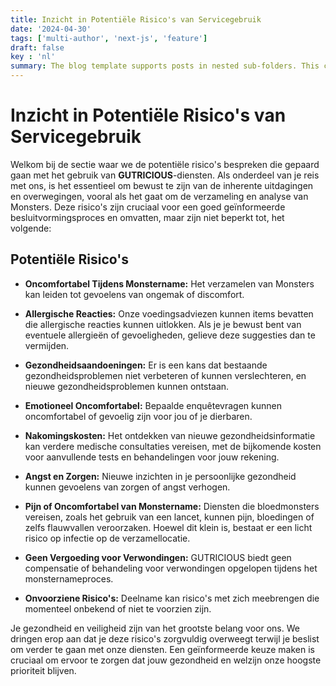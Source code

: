 ```yaml
---
title: Inzicht in Potentiële Risico's van Servicegebruik
date: '2024-04-30'
tags: ['multi-author', 'next-js', 'feature']
draft: false
key : 'nl'
summary: The blog template supports posts in nested sub-folders. This can be used to group posts of similar content e.g. a multi-part course.
---
```


# Inzicht in Potentiële Risico's van Servicegebruik

Welkom bij de sectie waar we de potentiële risico's bespreken die gepaard gaan met het gebruik van **GUTRICIOUS**-diensten. Als onderdeel van je reis met ons, is het essentieel om bewust te zijn van de inherente uitdagingen en overwegingen, vooral als het gaat om de verzameling en analyse van Monsters. Deze risico's zijn cruciaal voor een goed geïnformeerde besluitvormingsproces en omvatten, maar zijn niet beperkt tot, het volgende:

## Potentiële Risico's

- **Oncomfortabel Tijdens Monstername:** Het verzamelen van Monsters kan leiden tot gevoelens van ongemak of discomfort.
  
- **Allergische Reacties:** Onze voedingsadviezen kunnen items bevatten die allergische reacties kunnen uitlokken. Als je je bewust bent van eventuele allergieën of gevoeligheden, gelieve deze suggesties dan te vermijden.
  
- **Gezondheidsaandoeningen:** Er is een kans dat bestaande gezondheidsproblemen niet verbeteren of kunnen verslechteren, en nieuwe gezondheidsproblemen kunnen ontstaan.
  
- **Emotioneel Oncomfortabel:** Bepaalde enquêtevragen kunnen oncomfortabel of gevoelig zijn voor jou of je dierbaren.
  
- **Nakomingskosten:** Het ontdekken van nieuwe gezondheidsinformatie kan verdere medische consultaties vereisen, met de bijkomende kosten voor aanvullende tests en behandelingen voor jouw rekening.
  
- **Angst en Zorgen:** Nieuwe inzichten in je persoonlijke gezondheid kunnen gevoelens van zorgen of angst verhogen.
  
- **Pijn of Oncomfortabel van Monstername:** Diensten die bloedmonsters vereisen, zoals het gebruik van een lancet, kunnen pijn, bloedingen of zelfs flauwvallen veroorzaken. Hoewel dit klein is, bestaat er een licht risico op infectie op de verzamellocatie.
  
- **Geen Vergoeding voor Verwondingen:** GUTRICIOUS biedt geen compensatie of behandeling voor verwondingen opgelopen tijdens het monsternameproces.
  
- **Onvoorziene Risico's:** Deelname kan risico's met zich meebrengen die momenteel onbekend of niet te voorzien zijn.

Je gezondheid en veiligheid zijn van het grootste belang voor ons. We dringen erop aan dat je deze risico's zorgvuldig overweegt terwijl je beslist om verder te gaan met onze diensten. Een geïnformeerde keuze maken is cruciaal om ervoor te zorgen dat jouw gezondheid en welzijn onze hoogste prioriteit blijven.
